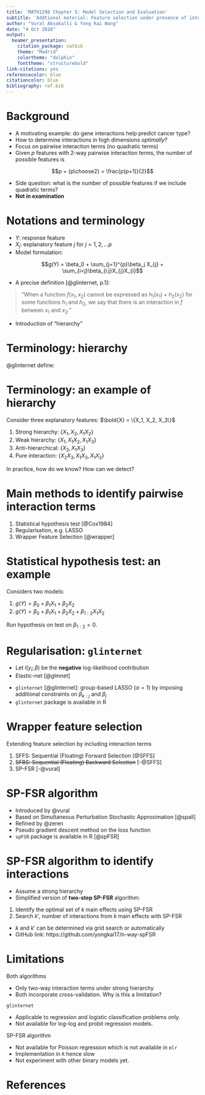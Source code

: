 ```yaml
---
title: 'MATH1298 Chapter 5: Model Selection and Evaluation'
subtitle: 'Addtional material: Feature selection under presence of interaction terms - a very brief coverage'
author: "Vural Aksakalli & Yong Kai Wong"
date: "4 Oct 2018"
output:
  beamer_presentation:
    citation_package: natbib
    theme: "Madrid"
    colortheme: "dolphin"
    fonttheme: "structurebold"
link-citations: yes
referencecolor: blue
citationcolor: blue
bibliography: ref.bib
---
```


# Background

* A motivating example: do gene interactions help predict cancer type?
* How to determine interactions in high dimensions *optimally*?
* Focus on pairwise interaction terms (no quadratic terms)
* Given $p$ features with 2-way pairwise interaction terms, the number of possible features is 

$$p + {p\choose2} = \frac{p(p+1)}{2}$$

* Side question: what is the number of possible features if we include quadratic terms?
* **Not in examination**

# Notations and terminology

* $Y$: response feature
* $X_{j}$: explanatory feature $j$ for $j=1,2,...p$
* Model formulation:

$$g(Y) = \beta_0 + \sum_{j=1}^{p}\beta_j X_{j} + \sum_{i<j}\beta_{i:j}X_{j}X_{i}$$

* A precise definition [@glinternet, p.1]: 

> \color{blue}"When a function $f(x_1, x_2)$ cannot be expressed as $h_1(x_1) + h_2(x_2)$ for some functions $h_1$ and $h_2$, we say that there is an interaction in $f$ between $x_1$ and $x_2$."\color{black}

* Introduction of "hierarchy"

# Terminology: hierarchy

@glinternet define:

\begin{center}
  \begin{tabular}{| l | p{6.5cm} |}
    \hline
     Hierarchy & Description\\
    \hline
    Strong & Interactions are only among pairs of nonzero main effects \\ \hline
    Weak   & Each interaction has only one of its main effects present \\ \hline
    Anti-hierarchical & Interactions are only among pairs of main effects that are not present \\ \hline
    Pure interaction & No main effects present; only interactions \\
    \hline
  \end{tabular}
\end{center}

# Terminology: an example of hierarchy

Consider three explanatory features: $\bold{X} = \{X_1, X_2, X_3\}$

1. Strong hierarchy: $\{X_1, X_2, X_1X_2\}$
2. Weak hierarchy:  $\{X_1, X_1X_2, X_1X_3\}$
3. Anti-hierarchical: $\{X_2, X_1X_3\}$
4. Pure interaction: $\{X_2X_3, X_1X_3, X_1X_2\}$

\color{red}In practice, how do we know? How can we detect?\color{black}

# Main methods to identify pairwise interaction terms

1. Statistical hypothesis test [@Cox1984]
2. Regularisation, e.g. LASSO
3. Wrapper Feature Selection [@wrapper]

# Statistical hypothesis test: an example

Considers two models:

1. $g(Y) = \beta_0 + \beta_1X_1 + \beta_2X_2$
2. $g(Y) = \beta_0 + \beta_1X_1 + \beta_2X_2 + \beta_{1:2}X_1X_2$

Run hypothesis on test on $\beta_{1:2} = 0$.

# Regularisation: `glinternet`

* Let $l(y_i; \beta)$ be the **negative** log-likelihood contribution
* Elastic-net [@glmnet]

\begin{center}
  \begin{align*}
    \arg \min_{\beta}\frac{1}{n}\sum_{i=i}^{n}l(y_i; \beta) + \lambda[(1-\alpha)\parallel\beta\parallel^{2}_{2}/2+\alpha\parallel\beta\parallel_1]
  \end{align*}
\end{center}

* `glinternet` [@glinternet]: group-based LASSO ($\alpha = 1$) by imposing additional constraints on $\beta_{k:j}$ and $\beta_{j}$
* `glinternet` package is available in R

# Wrapper feature selection

Extending feature selection by including interaction terms

1. SFFS: Sequential (Floating) Forward Selection [@SFFS]
2. \color{red}~~SFBS: Sequential (Floating) Backward Selection~~\color{black} [-@SFFS]
2. \color{blue} SP-FSR [-@vural]\color{black}

# SP-FSR algorithm

* Introduced by @vural
* Based on Simultaneous Perturbation Stochastic Approximation [@spall]
* Refined by @zeren
* Pseudo gradient descent method on the loss function
* `spFSR` package is available in R [@spFSR]

# SP-FSR algorithm to identify interactions

* Assume a strong hierarchy
* Simplified version of **two-step SP-FSR** algorithm:

1. Identify the optimal set of $k$ main effects using SP-FSR
2. Search $k'$, number of interactions from $k$ main effects with SP-FSR

* $k$ and $k'$ can be determined via grid search or automatically
* GitHub link: https://github.com/yongkai17/n-way-spFSR

# Limitations

Both algorithms

* Only two-way interaction terms under strong hierarchy
* Both incorporate cross-validation. Why is this a limitation?

`glinternet`

* Applicable to regression and logistic classification problems only.
* Not available for log-log and probit regression models.

SP-FSR algorithm

* Not available for Poisson regression which is not available in `mlr`
* Implementation in `R` hence slow
* Not experiment with other binary models yet.

# References
